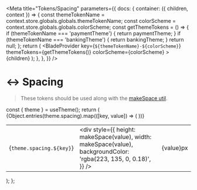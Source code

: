 
<Meta
  title="Tokens/Spacing"
  parameters={{
    docs: {
      container: ({ children, context }) => {
        const themeTokenName = context.store.globals.globals.themeTokenName;
        const colorScheme = context.store.globals.globals.colorScheme;
        const getThemeTokens = () => {
          if (themeTokenName === 'paymentTheme') {
            return paymentTheme;
          }
          if (themeTokenName === 'bankingTheme') {
            return bankingTheme;
          }
          return null;
        };
        return (
          <DocsContainer context={context}>
            <BladeProvider
              key={`${themeTokenName}-${colorScheme}`}
              themeTokens={getThemeTokens()}
              colorScheme={colorScheme}
            >
              {children}
            </BladeProvider>
          </DocsContainer>
        );
      },
    },
  }}
/>

# ↔️ Spacing

> These tokens should be used along with the [makeSpace util](?path=/story/utils-makespace--page).

  const { theme } = useTheme();
  return (
    <table>
      <tbody>
        {Object.entries(theme.spacing).map(([key, value]) => (
          <tr key={key}>
            <td>{`theme.spacing.${key}`}</td>
            <td>
              <div
                style={{
                  height: makeSpace(value),
                  width: makeSpace(value),
                  backgroundColor: 'rgba(223, 135, 0, 0.18)',
                }}
              />
            </td>
            <td>{value}px</td>
          </tr>
        ))}
      </tbody>
    </table>
  );
};

<Spacing />
